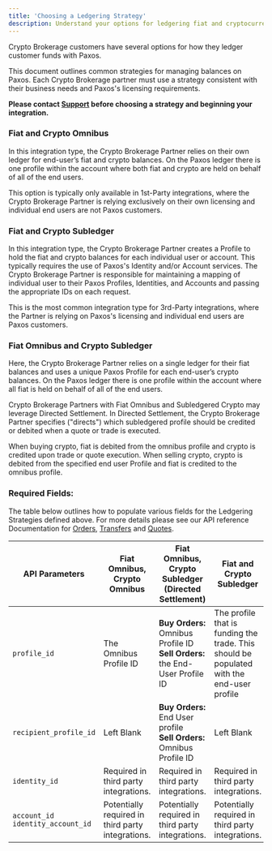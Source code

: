 ```yaml
---
title: 'Choosing a Ledgering Strategy'
description: Understand your options for ledgering fiat and cryptocurrency with Paxos.
---
```



Crypto Brokerage customers have several options for how they ledger customer funds with Paxos.

<Tip>
This document outlines common strategies for managing balances on Paxos. Each Crypto Brokerage partner must use a strategy consistent with their business needs and Paxos's licensing requirements.

**Please contact [Support](https://support.paxos.com/hc/en-us) before choosing a strategy and beginning your integration.**
</Tip>

### Fiat and Crypto Omnibus
In this integration type, the Crypto Brokerage Partner relies on their own ledger for end-user’s fiat and crypto balances.
On the Paxos ledger there is one profile within the account where both fiat and crypto are held on behalf of all of the end users.

This option is typically only available in 1st-Party integrations, where the Crypto Brokerage Partner is relying exclusively on their own licensing and individual end users are not Paxos customers.

### Fiat and Crypto Subledger
In this integration type, the Crypto Brokerage Partner creates a Profile to hold the fiat and crypto balances for each individual user or account. This typically requires the use of Paxos's Identity and/or Account services. The Crypto Brokerage Partner is responsible for maintaining a mapping of individual user to their Paxos Profiles, Identities, and Accounts and passing the appropriate IDs on each request.

This is the most common integration type for 3rd-Party integrations, where the Partner is relying on Paxos's licensing and individual end users are Paxos customers.

### Fiat Omnibus and Crypto Subledger
Here, the Crypto Brokerage Partner relies on a single ledger for their fiat balances and uses a unique Paxos Profile for each end-user’s crypto balances. On the Paxos ledger there is one profile within the account where all fiat is held on behalf of all of the end users.

Crypto Brokerage Partners with Fiat Omnibus and Subledgered Crypto may leverage Directed Settlement. In Directed Settlement, the Crypto Brokerage Partner specifies ("directs") which subledgered profile should be credited or debited when a quote or trade is executed.

When buying crypto, fiat is debited from the omnibus profile and crypto is credited upon trade or quote execution. When selling crypto, crypto is debited from the specified end user Profile and fiat is credited to the omnibus profile.

### Required Fields:

The table below outlines how to populate various fields for the Ledgering Strategies defined above. For more details please see our API reference Documentation for [Orders](/endpoints/orders/create-order), [Transfers](/endpoints/crypto-withdrawals/create-crypto-withdrawal) and [Quotes](/endpoints/quote-executions/create-quote-execution).

| API Parameters | Fiat Omnibus, Crypto Omnibus | Fiat Omnibus, Crypto Subledger (Directed Settlement) | Fiat and Crypto Subledger |
| --- | --- | --- | --- |
| `profile_id` | The Omnibus Profile ID | **Buy Orders:** Omnibus Profile ID <br />**Sell Orders:** the End-User Profile ID | The profile that is funding the trade. This should be populated with the end-user profile |
| `recipient_profile_id` | Left Blank | **Buy Orders:** End User profile <br /> **Sell Orders:** Omnibus Profile ID | Left Blank |
| `identity_id` | Required in third party integrations. | Required in third party integrations. | Required in third party integrations. |
| `account_id`<br />`identity_account_id` | Potentially required in third party integrations. | Potentially required in third party integrations. | Potentially required in third party integrations. |
